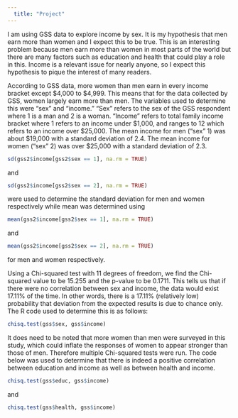 ```yaml
---
  title: "Project"
---
```

  
  I am using GSS data to explore income by sex. It is my hypothesis that men earn more than women and I expect this to be true. This is an interesting problem because men earn more than women in most parts of the world but there are many factors such as education and health that could play a role in this. Income is a relevant issue for nearly anyone, so I expect this hypothesis to pique the interest of many readers. 
  
  According to GSS data, more women than men earn in every income bracket except $4,000 to $4,999. This means that for the data collected by GSS, women largely earn more than men. The variables used to determine this were "sex" and "income." "Sex" refers to the sex of the GSS respondent where 1 is a man and 2 is a woman.  "Income" refers to total family income bracket where 1 refers to an income under $1,000, and ranges to 12 which refers to an income over $25,000. 
    The mean income for men ("sex" 1) was about $19,000 with a standard deviation of 2.4. The mean income for women ("sex" 2) was over $25,000 with a standard deviation of 2.3. 
    
```r
sd(gss2$income[gss2$sex == 1], na.rm = TRUE) 
```
and
```r
sd(gss2$income[gss2$sex == 2], na.rm = TRUE)
```
were used to determine the standard deviation for men and women respectively while mean was determined using 
```r
mean(gss2$income[gss2$sex == 1], na.rm = TRUE)
```
and
```r
mean(gss2$income[gss2$sex == 2], na.rm = TRUE)
```
for men and women respectively.

  Using a Chi-squared test with 11 degrees of freedom, we find the Chi-squared value to be 15.255 and the p-value to be 0.1711. This tells us that if there were no correlation between sex and income, the data would exist 17.11% of the time. In other words, there is a 17.11% (relatively low) probability that deviation from the expected results is due to chance only. The R code used to determine this is as follows: 
  
  ```r
chisq.test(gss$sex, gss$income)
```

  It does need to be noted that more women than men were surveyed in this study, which could inflate the responses of women to appear stronger than those of men. Therefore multiple Chi-squared tests were run. The code below was used to determine that there is indeed a positive correlation between education and income as well as between health and income.
  
  
```r
chisq.test(gss$educ, gss$income)
```
and 
```r
chisq.test(gss$health, gss$income)
```

